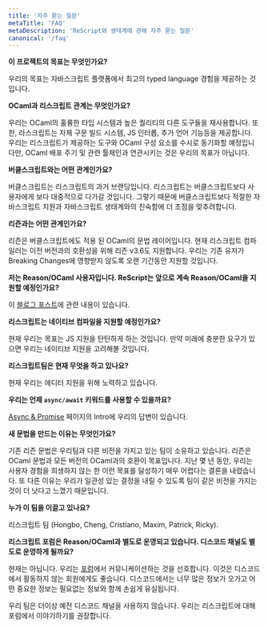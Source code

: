 ```yaml
---
title: '자주 묻는 질문'
metaTitle: 'FAQ'
metaDescription: 'ReScript와 생테계에 관해 자주 묻는 질문'
canonical: '/faq'
---
```


**이 프로젝트의 목표는 무엇인가요?**

우리의 목표는 자바스크립트 플랫폼에서 최고의 typed language 경험을 제공하는 것입니다.

**OCaml과 리스크립트 관계는 무엇인가요?**

우리는 OCaml의 훌륭한 타입 시스템과 높은 퀄리티의 다른 도구들을 재사용합니다. 또한, 라스크립트는 자체 구문 빌드 시스템, JS 인터롭, 추가 언어 기능등을 제공합니다. 우리는 리스크립트가 제공하는 도구와 OCaml 구성 요소를 수시로 동기화할 예정입니다만, OCaml 배포 주기 및 관련 툴체인과 연관시키는 것은 우리의 목표가 아닙니다.

**버클스크립트와는 어떤 관계인가요?**

버클스크립트는 리스크립트의 과거 브랜딩입니다. 리스크립트는 버클스크립트보다 사용자에게 보다 대중적으로 다가갈 것입니다. 그렇기 때문에 버클스크립트보다 적절한 자바스크립트 지원과 자바스크립트 생태계와의 친숙함에 더 초점을 맞추려합니다.

**리즌과는 어떤 관계인가요?**

리즌은 버클스크립트에도 적용 된 OCaml의 문법 레이어입니다. 현재 리스크립트 컴파일러는 이전 버전과의 호환성을 위해 리즌 v3.6도 지원합니다. 우리는 기존 유저가 Breaking Changes에 영향받지 않도록 오랜 기간동안 지원할 것입니다.

**저는 Reason/OCaml 사용자입니다. ReScript는 앞으로 계속 Reason/OCaml을 지원할 예정인가요?**

이 [블로그 포스트](https://reasonml.org/blog/a-note-on-bucklescripts-future-commitments)에 관련 내용이 있습니다.

**리스크립트는 네이티브 컴파일을 지원할 예정인가요?**

현재 우리는 목표는 JS 지원을 탄탄하게 하는 것입니다. 만약 미래에 충분한 요구가 있으면 우리는 네이티브 지원을 고려해볼 것입니다.

**리스크립트팀은 현재 무엇을 하고 있나요?**

현재 우리는 에디터 지원을 위해 노력하고 있습니다.

**우리는 언제 `async/await` 키워드를 사용할 수 있을까요?**

[Async & Promise](/Language-Features/19-Async-Promise) 페이지의 Intro에 우리의 답변이 있습니다.

**새 문법을 만드는 이유는 무엇인가요?**

기존 리즌 문법은 우리팀과 다른 비전을 가지고 있는 팀이 소유하고 있습니다. 리즌은 OCaml 문법과 모든 버전의 OCaml과의 호환이 목표입니다. 지난 몇 년 동안, 우리는 사용자 경험을 희생하지 않는 한 이런 목표를 달성하기 매우 어렵다는 결론을 내렸습니다. 또 다른 이유는 우리가 일관성 있는 결정을 내릴 수 있도록 팀이 같은 비전을 가지는 것이 더 낫다고 느꼈기 때문입니다.

**누가 이 팀을 이끌고 있나요?**

리스크립트 팀 (Hongbo, Cheng, Cristiano, Maxim, Patrick, Ricky).

**리스크립트 포럼은 Reason/OCaml과 별도로 운영되고 있습니다. 디스코드 채널도 별도로 운영하게 될까요?**

현재는 아닙니다. 우리는 [포럼](https://forum.rescript-lang.org)에서 커뮤니케이션하는 것을 선호합니다. 이것은 디스코드에서 활동하지 않는 회원에게도 좋습니다. 디스코드에서는 너무 많은 정보가 오가고 어떤 중요한 정보는 필요없는 정보와 함께 손쉽게 유실됩니다.

우리 팀은 더이상 예전 디스코드 채널을 사용하지 않습니다. 우리는 리스크립트에 대해 포럼에서 이야기하기를 권장합니다.
